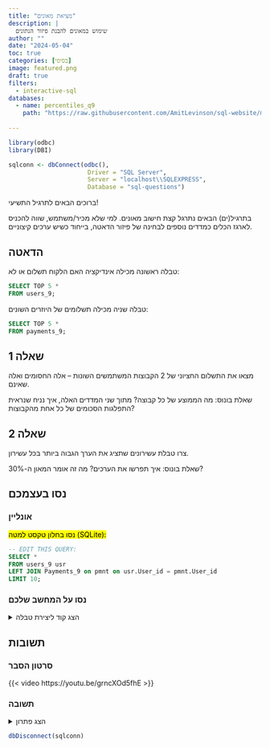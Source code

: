 ```yaml
---
title: "מציאת מאונים"
description: |
  שימוש במאונים להבנת פיזור הנתונים
author: ""
date: "2024-05-04"
toc: true
categories: [בסיסי]
image: featured.png
draft: true
filters:
  - interactive-sql
databases:
  - name: percentiles_q9
    path: "https://raw.githubusercontent.com/AmitLevinson/sql-website/main/questions/9-Percentiles/q9.sql"
    
---
```


```r
library(odbc)
library(DBI)

sqlconn <- dbConnect(odbc(),
                      Driver = "SQL Server",
                      Server = "localhost\\SQLEXPRESS",
                      Database = "sql-questions")

```

ברוכים הבאים לתרגיל התשיעי!  

בתרגיל(ים) הבאים נתרגל קצת חישוב מאונים. למי שלא מכיר/משתמש, שווה להכניס לארגז הכלים כמדדים נוספים לבחינה של פיזור הדאטה, בייחוד כשיש ערכים קיצוניים.

## הדאטה

טבלה ראשונה מכילה אינדיקציה האם הלקוח תשלום או לא:

```sql
SELECT TOP 5 * 
FROM users_9;
```

טבלה שניה מכילה תשלומים של היוזרים השונים:

```sql
SELECT TOP 5 * 
FROM payments_9;
```


## 1 שאלה

מצאו את התשלום החציוני של 2 הקבוצות המשתמשים השונות -- אלה החסומים ואלה שאינם.

שאלת בונוס: מה הממוצע של כל קבוצה? מתוך שני המדדים האלה, איך נניח שנראית התפלגות הסכומים של כל אחת מהקבוצות?

## שאלה 2

צרו טבלת עשירונים שתציג את הערך הגבוה ביותר בכל עשירון.

שאלת בונוס: איך תפרשו את הערכים? מה זה אומר המאון ה-30%?


## נסו בעצמכם

### אונליין 

<mark>נסו בחלון טקסט למטה (SQLite):</mark>

```.sql
-- EDIT THIS QUERY:
SELECT *
FROM users_9 usr
LEFT JOIN Payments_9 on pmnt on usr.User_id = pmnt.User_id
LIMIT 10;
```


### נסו על המחשב שלכם

<details>
<summary>הצג קוד ליצירת טבלה</summary>

```sql


```

</details>

## תשובות

### סרטון הסבר


{{< video https://youtu.be/grncXOd5fhE >}}


### תשובה

<details>

<summary>הצג פתרון</summary>

(מראה רק את ה-10 שורות הראשונות)

```sql
WITH recursive_payments  as 
(
SELECT from_user,
	to_user,
	amount,
	1 as Iteration
FROM payments_8
WHERE from_user = 7804
UNION ALL
SELECT ml.from_user,
	ml.to_user,
	ml.amount,
	Iteration + 1 as Iteration
FROM recursive_payments rp
JOIN payments_8 ml on ml.from_user = rp.to_user
where Iteration <= 20
)

SELECT * 
FROM recursive_payments

```


```sql
WITH recursive_payments  as 
(
SELECT from_user,
	to_user,
	amount,
	1 as Iteration
FROM payments_8
WHERE from_user = 7804
UNION ALL
SELECT ml.from_user,
	ml.to_user,
	ml.amount,
	Iteration + 1 as Iteration
FROM recursive_payments rp
JOIN payments_8 ml on ml.from_user = rp.to_user
where Iteration <= 20
)

SELECT * 
FROM recursive_payments
```


</details>

```r
dbDisconnect(sqlconn)
```
